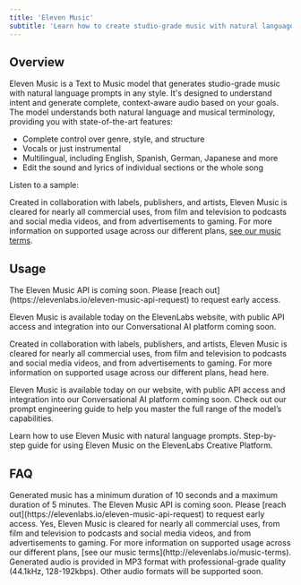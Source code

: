 ```yaml
---
title: 'Eleven Music'
subtitle: 'Learn how to create studio-grade music with natural language prompts in any style with ElevenLabs.'
---
```


## Overview

Eleven Music is a Text to Music model that generates studio-grade music with natural language prompts in any style. It's designed to understand intent and generate complete, context-aware audio based on your goals. The model understands both natural language and musical terminology, providing you with state-of-the-art features:

- Complete control over genre, style, and structure
- Vocals or just instrumental
- Multilingual, including English, Spanish, German, Japanese and more
- Edit the sound and lyrics of individual sections or the whole song

Listen to a sample:

<elevenlabs-audio-player
    audio-title="Eleven Outta Ten"
    audio-src="https://github.com/elevenlabs/elevenlabs-docs/raw/refs/heads/main/fern/assets/audio/music-eleven-outta-ten.mp3"
/>

Created in collaboration with labels, publishers, and artists, Eleven Music is cleared for nearly all commercial uses, from film and television to podcasts and social media videos, and from advertisements to gaming. For more information on supported usage across our different plans, [see our music terms](http://elevenlabs.io/music-terms).

## Usage

<Tip>
  The Eleven Music API is coming soon. Please [reach
  out](https://elevenlabs.io/eleven-music-api-request) to request early access.
</Tip>

Eleven Music is available today on the ElevenLabs website, with public API access and integration into our Conversational AI platform coming soon.

Created in collaboration with labels, publishers, and artists, Eleven Music is cleared for nearly all commercial uses, from film and television to podcasts and social media videos, and from advertisements to gaming. For more information on supported usage across our different plans, head here.

Eleven Music is available today on our website, with public API access and integration into our Conversational AI platform coming soon. Check out our prompt engineering guide to help you master the full range of the model’s capabilities.

<CardGroup cols={2}>
  <Card
    title="Prompting guide"
    icon="duotone book-sparkles"
    href="/docs/best-practices/prompting/eleven-music"
  >
    Learn how to use Eleven Music with natural language prompts.
  </Card>
  <Card title="Product guide" icon="duotone book-user" href="/docs/product-guides/products/music">
    Step-by-step guide for using Eleven Music on the ElevenLabs Creative Platform.
  </Card>
</CardGroup>

## FAQ

<AccordionGroup>
  <Accordion title="What's the maximum duration for generated music?">
    Generated music has a minimum duration of 10 seconds and a maximum duration of 5 minutes.
  </Accordion>
  <Accordion title="Is there an API available?">
    The Eleven Music API is coming soon. Please [reach
    out](https://elevenlabs.io/eleven-music-api-request) to request early access.
  </Accordion>
  <Accordion title="Can I use Eleven Music for my business?">
    Yes, Eleven Music is cleared for nearly all commercial uses, from film and television to
    podcasts and social media videos, and from advertisements to gaming. For more information on
    supported usage across our different plans, [see our music
    terms](http://elevenlabs.io/music-terms).
  </Accordion>
  <Accordion title="What audio formats are supported?">
    Generated audio is provided in MP3 format with professional-grade quality (44.1kHz,
    128-192kbps). Other audio formats will be supported soon.
  </Accordion>
</AccordionGroup>
